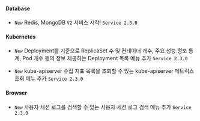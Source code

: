 #### Database​

- <code class="New">New</code> Redis, MongoDB <code class="my">V2</code> 서비스 시작! <code class='changelog-service'>Service 2.3.0​</code>

#### Kubernetes​

- <code class="New">New</code> Deployment를 기준으로 ReplicaSet 수 및 컨테이너 개수, 주요 성능 정보 통계, Pod 개수 등의 정보 제공하는 <span class="uitext">Deployment 목록</span> 메뉴 추가 <code class='changelog-service'>Service 2.3.0​</code>

- <code class="New">New</code> kube-apiserver 수집 지표 목록을 조회할 수 있는 <span class="uitext">kube-apiserver 메트릭스 조회</span> 메뉴 추가 <code class='changelog-service'>Service 2.3.0​</code>

#### Browser​

- <code class="New">New</code> 사용자 세션 로그를 검색할 수 있는 <span class="uitext">사용자 세션 로그 검색</span> 메뉴 추가 <code class='changelog-service'>Service 2.3.0​</code>

